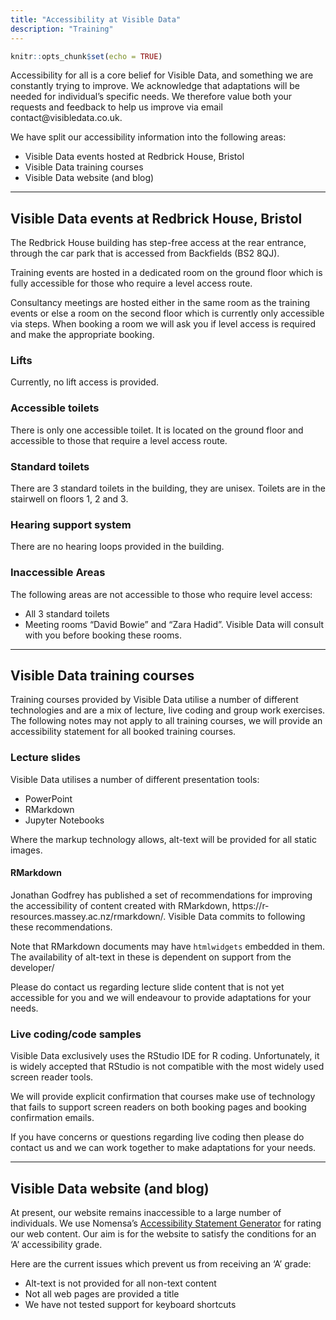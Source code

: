 ```yaml
---
title: "Accessibility at Visible Data"
description: "Training"
---
```


```r
knitr::opts_chunk$set(echo = TRUE)
```

Accessibility for all is a core belief for Visible Data, and something we are constantly trying to improve. We acknowledge that adaptations will be needed for individual's specific needs. We therefore value both your requests and feedback to help us improve via email contact@visibledata.co.uk.

We have split our accessibility information into the following areas:

- Visible Data events hosted at Redbrick House, Bristol
- Visible Data training courses
- Visible Data website (and blog)

<hr>

## Visible Data events at Redbrick House, Bristol

The Redbrick House building has step-free access at the rear entrance, through the car park that is accessed from Backfields (BS2 8QJ).

Training events are hosted in a dedicated room on the ground floor which is fully accessible for those who require a level access route.

Consultancy meetings are hosted either in the same room as the training events or else a room on the second floor which is currently only accessible via steps. When booking a room we will ask you if level access is required and make the appropriate booking.

### Lifts

Currently, no lift access is provided.

### Accessible toilets

There is only one accessible toilet. It is located on the ground floor and accessible to those that require a level access route.

### Standard toilets

There are 3 standard toilets in the building, they are unisex. Toilets are in the stairwell on floors 1, 2 and 3.

### Hearing support system

There are no hearing loops provided in the building.

### Inaccessible Areas

The following areas are not accessible to those who require level access:

- All 3 standard toilets
- Meeting rooms "David Bowie" and "Zara Hadid". Visible Data will consult with you before booking these rooms.

<hr>

## Visible Data training courses

Training courses provided by Visible Data utilise a number of different technologies and are a mix of lecture, live coding and group work exercises. The following notes may not apply to all training courses, we will provide an accessibility statement for all booked training courses.

### Lecture slides

Visible Data utilises a number of different presentation tools:

- PowerPoint
- RMarkdown
- Jupyter Notebooks

Where the markup technology allows, alt-text will be provided for all static images.

#### RMarkdown

Jonathan Godfrey has published a set of recommendations for improving the accessibility of content created with RMarkdown, https://r-resources.massey.ac.nz/rmarkdown/. Visible Data commits to following these recommendations.

Note that RMarkdown documents may have `htmlwidgets` embedded in them. The availability of alt-text in these is dependent on support from the developer/

Please do contact us regarding lecture slide content that is not yet accessible for you and we will endeavour to provide adaptations for your needs.

### Live coding/code samples

Visible Data exclusively uses the RStudio IDE for R coding. Unfortunately, it is widely accepted that RStudio is not compatible with the most widely used screen reader tools.

We will provide explicit confirmation that courses make use of technology that fails to support screen readers on both booking pages and booking confirmation emails.

If you have concerns or questions regarding live coding then please do contact us and we can work together to make adaptations for your needs.

<hr>

## Visible Data website (and blog)

At present, our website remains inaccessible to a large number of individuals. We use Nomensa's [Accessibility Statement Generator](https://www.accessibilitystatementgenerator.com/) for rating our web content. Our aim is for the website to satisfy the conditions for an 'A' accessibility grade.  

Here are the current issues which prevent us from receiving an 'A' grade:

- Alt-text is not provided for all non-text content
- Not all web pages are provided a title
- We have not tested support for keyboard shortcuts










